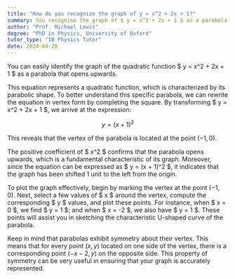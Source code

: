 ```yaml
---
title: "How do you recognize the graph of y = x^2 + 2x + 1?"
summary: You recognise the graph of $ y = x^2 + 2x + 1 $ as a parabola opening upwards.
author: "Prof. Michael Lewis"
degree: "PhD in Physics, University of Oxford"
tutor_type: "IB Physics Tutor"
date: 2024-04-28
---
```


You can easily identify the graph of the quadratic function $ y = x^2 + 2x + 1 $ as a parabola that opens upwards.

This equation represents a quadratic function, which is characterized by its parabolic shape. To better understand this specific parabola, we can rewrite the equation in vertex form by completing the square. By transforming $ y = x^2 + 2x + 1 $, we arrive at the expression:

$$
y = (x + 1)^2
$$

This reveals that the vertex of the parabola is located at the point $(-1, 0)$.

The positive coefficient of $ x^2 $ confirms that the parabola opens upwards, which is a fundamental characteristic of its graph. Moreover, since the equation can be expressed as $ y = (x + 1)^2 $, it indicates that the graph has been shifted 1 unit to the left from the origin.

To plot the graph effectively, begin by marking the vertex at the point $(-1, 0)$. Next, select a few values of $ x $ around the vertex, compute the corresponding $ y $ values, and plot these points. For instance, when $ x = 0 $, we find $ y = 1 $; and when $ x = -2 $, we also have $ y = 1 $. These points will assist you in sketching the characteristic U-shaped curve of the parabola.

Keep in mind that parabolas exhibit symmetry about their vertex. This means that for every point $(x, y)$ located on one side of the vertex, there is a corresponding point $(-x - 2, y)$ on the opposite side. This property of symmetry can be very useful in ensuring that your graph is accurately represented.
    